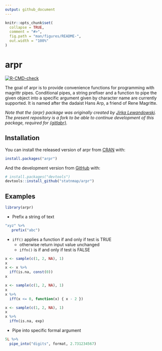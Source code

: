 ```yaml
---
output: github_document
---
```


<!-- README.md is generated from README.Rmd. Please edit that file -->

```r
knitr::opts_chunk$set(
  collapse = TRUE,
  comment = "#>",
  fig.path = "man/figures/README-",
  out.width = "100%"
)
```
# arpr

<!-- badges: start -->
[![R-CMD-check](https://github.com/statnmap/arpr/workflows/R-CMD-check/badge.svg)](https://github.com/statnmap/arpr/actions)
<!-- badges: end -->

The goal of arpr is to provide convenience functions for programming with magrittr pipes. Conditional pipes, a string prefixer and a function to pipe the given object into a specific argument given by character name are currently supported. It is named after the dadaist Hans Arp, a friend of Rene Magritte.


_Note that the {arpr} package was originally created by [Jirka Lewandowski](https://github.com/jirkalewandowski). The present repository is a fork to be able to continue development of this package, required for [{gitlabr}](https://github.com/statnmap/gitlabr)._  

## Installation

You can install the released version of arpr from [CRAN](https://CRAN.R-project.org) with:

``` r
install.packages("arpr")
```

And the development version from [GitHub](https://github.com/) with:

``` r
# install.packages("devtools")
devtools::install_github("statnmap/arpr")
```

## Examples

```r
library(arpr)
```


- Prefix a string of text 

```r
"xyz" %>%
   prefix("abc")
```

- `iff()` applies a function if and only if test is TRUE
  + otherwise return input value unchanged
  + `iffn()` is if and only if test is FALSE

```r
x <- sample(c(1, 2, NA), 1)
x
x <- x %>%
  iff(is.na, const(0))
x

x <- sample(c(1, 2, NA), 1)
x
x %>%
  iff(x <= 0, function(x) { x - 2 })

x <- sample(c(1, 2, NA), 1)
x
x %>%
  iffn(is.na, exp)
```

-  Pipe into specific formal argument

```r
5L %>%
  pipe_into("digits", format, 2.731234567)
```

